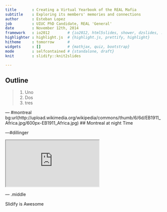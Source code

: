 ```yaml
---
title       : Creating a Virtual Yearbook of the REAL Mafia
subtitle    : Exploring its members' memories and connections
author      : Esteban Lopez
job         : UIUC PhD Candidate, REAL 'General'
date        : November 12th, 2014
framework   : io2012        # {io2012, html5slides, shower, dzslides, ...}
highlighter : highlight.js  # {highlight.js, prettify, highlight}
hitheme     : tomorrow      # 
widgets     : []            # {mathjax, quiz, bootstrap}
mode        : selfcontained # {standalone, draft}
knit        : slidify::knit2slides

---
```


## Outline

>1. Uno
>2. Dos
>3. tres

--- #montreal bg:url(http://upload.wikimedia.org/wikipedia/commons/thumb/6/6d/EB1911_Africa.jpg/600px-EB1911_Africa.jpg)
## Montreal at night Time

---#dillinger

<iframe src="http://www.real.illinois.edu/networksVis/REALAcademicNet2/network/index.html#" heingt='600px'></iframe>

--- .middle

Slidify is Awesome